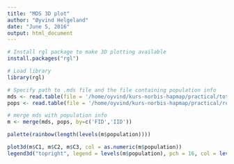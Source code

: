 ```yaml
---
title: "MDS 3D plot"
author: "Øyvind Helgeland"
date: "June 5, 2016"
output: html_document
---
```


```r
# Install rgl package to make 3D plotting available
install.packages("rgl")
```


```r
# Load library
library(rgl)

# Specify path to .mds file and the file containing population info
mds <- read.table(file = '/home/oyvind/kurs-norbis-hapmap/practical/totalmds.mds', header = T)
pops <- read.table(file = '/home/oyvind/kurs-norbis-hapmap/practical/relationships_w_pops_041510.txt', header = T)

# merge mds with population info
m <- merge(mds, pops, by=c('FID','IID'))

palette(rainbow(length(levels(m$population))))

plot3d(m$C1, m$C2, m$C3, col = as.numeric(m$population))
legend3d("topright", legend = levels(m$population), pch = 16, col = levels(as.factor(as.numeric(m$population))), cex=1, inset=c(0.02))

```

